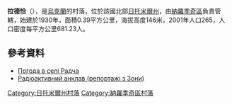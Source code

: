 {{coord|51|21|9|N|29|16|57|E|scale:30000|display=title}}

'''拉德恰'''（{{lang-uk|Радча}}），是[[烏克蘭|烏克蘭]]的村落，位於該國北部[[日托米爾州|日托米爾州]]，由[[納羅季奇區|納羅季奇區]]負責管轄，始建於1930年，面積0.39平方公里，海拔高度146米，2001年人口265，人口密度每平方公里681.23人。

==參考資料== 
* [http://weather.in.ua/ua/zhitomirskaja/22016 Погода в селі Радча] {{Wayback|url=http://weather.in.ua/ua/zhitomirskaja/22016 |date=20200918144652 }}
* [http://lplaces.com/ua/reports/zona/21-zona Радіоактивний анклав (репортажі з Зони)] {{Wayback|url=http://lplaces.com/ua/reports/zona/21-zona |date=20160305061428 }}

{{DEFAULTSORT:Радча}}
[[Category:日托米爾州村落|Category:日托米爾州村落]]
[[Category:納羅季奇區村落|Category:納羅季奇區村落]]


{{Zhytomyr-geo-stub}}